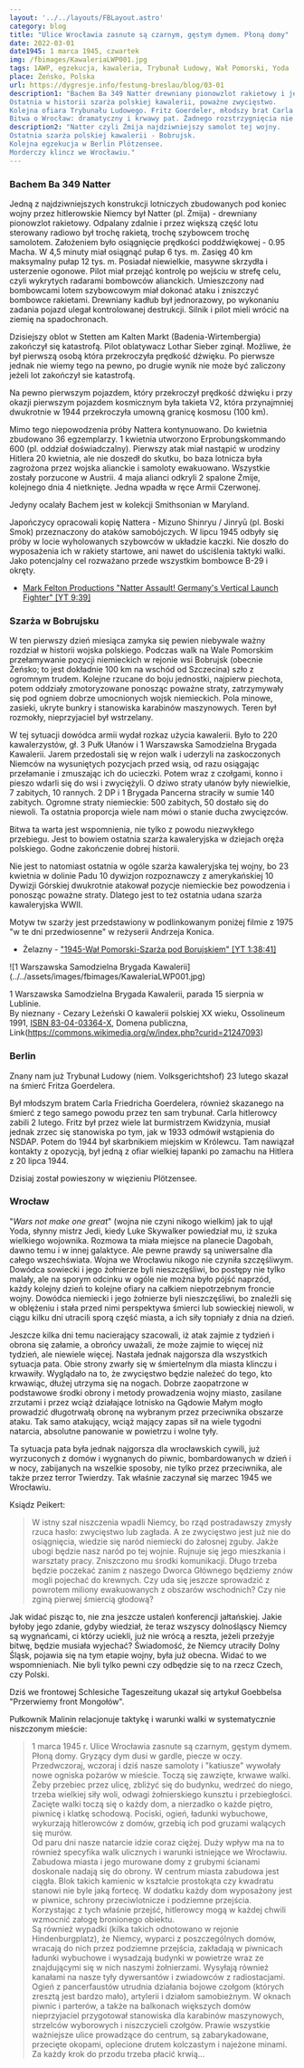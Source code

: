 ```yaml
---
layout: '../../layouts/FBLayout.astro'
category: blog
title: "Ulice Wrocławia zasnute są czarnym, gęstym dymem. Płoną domy"
date: 2022-03-01
date1945: 1 marca 1945, czwartek
img: /fbimages/KawaleriaLWP001.jpg
tags: 1AWP, egzekucja, kawaleria, Trybunał Ludowy, Wał Pomorski, Yoda
place: Żeńsko, Polska
url: https://dygresje.info/festung-breslau/blog/03-01
description1: "Bachem Ba 349 Natter drewniany pionowzlot rakietowy i jednorazowy szybowiec zarazem.
Ostatnia w historii szarża polskiej kawalerii, poważne zwycięstwo.
Kolejna ofiara Trybunału Ludowego. Fritz Goerdeler, młodszy brat Carla powieszony w berlińskim Plötzensee.
Bitwa o Wrocław: dramatyczny i krwawy pat. Żadnego rozstrzygnięcia nie widać. To potrwa jeszcze ponad dwa miesiące."
description2: "Natter czyli Żmija najdziwniejszy samolot tej wojny.
Ostatnia szarża polskiej kawalerii - Bobrujsk.
Kolejna egzekucja w Berlin Plötzensee.
Morderczy klincz we Wrocławiu."
---
```



### Bachem Ba 349 Natter

Jedną z najdziwniejszych konstrukcji lotniczych zbudowanych pod koniec wojny przez hitlerowskie Niemcy był Natter (pl. Żmija) - drewniany pionowzlot rakietowy. Odpalany zdalnie i przez większą część lotu sterowany radiowo był trochę rakietą, trochę szybowcem trochę samolotem. Założeniem było osiągnięcie prędkości poddźwiękowej - 0.95 Macha. W 4,5 minuty miał osiągnąć pułap 6 tys. m. Zasięg 40 km maksymalny pułap 12 tys. m. Posiadał niewielkie, masywne skrzydła i usterzenie ogonowe. Pilot miał przejąć kontrolę po wejściu w strefę celu, czyli wykrytych radarami bombowców alianckich. Umieszczony nad bombowcami lotem szybowcowym miał dokonać ataku i zniszczyć bombowce rakietami. Drewniany kadłub był jednorazowy, po wykonaniu zadania pojazd ulegał kontrolowanej destrukcji. Silnik i pilot mieli wrócić na ziemię na spadochronach.

Dzisiejszy oblot w Stetten am Kalten Markt (Badenia-Wirtembergia) zakończył się katastrofą. Pilot oblatywacz Lothar Sieber zginął. Możliwe, że był pierwszą osobą która przekroczyła prędkość dźwięku. Po pierwsze jednak nie wiemy tego na pewno, po drugie wynik nie może być zaliczony jeżeli lot zakończył sie katastrofą.

Na pewno pierwszym pojazdem, który przekroczył prędkość dźwięku i przy okazji pierwszym pojazdem kosmicznym była takieta V2, która przynajmniej dwukrotnie w 1944 przekroczyła umowną granicę kosmosu (100 km).

Mimo tego niepowodzenia próby Nattera kontynuowano. Do kwietnia zbudowano 36 egzemplarzy. 1 kwietnia utworzono Erprobungskommando 600 (pl. oddział doświadczalny). Pierwszy atak miał nastąpić w urodziny Hitlera 20 kwietnia, ale nie doszedł do skutku, bo baza lotnicza była zagrożona przez wojska alianckie i samoloty ewakuowano. Wszystkie zostały porzucone w Austrii. 4 maja alianci odkryli 2 spalone Żmije, kolejnego dnia 4 nietknięte. Jedna wpadła w ręce Armii Czerwonej.

Jedyny ocalały Bachem jest w kolekcji Smithsonian w Maryland.

Japończycy opracowali kopię Nattera - Mizuno Shinryu / Jinryū (pl. Boski Smok) przeznaczony do ataków samobójczych. W lipcu 1945 odbyły się próby w locie wyholowanych szybowców w układzie kaczki. Nie doszło do wyposażenia ich w rakiety startowe, ani nawet do uściślenia taktyki walki. Jako potencjalny cel rozważano przede wszystkim bombowce B-29 i okręty.

- [Mark Felton Productions "Natter Assault! Germany's Vertical Launch Fighter" [YT 9:39]](https://www.youtube.com/watch?v=XzMCZObXQw8)

### Szarża w Bobrujsku

W ten pierwszy dzień miesiąca zamyka się pewien niebywale ważny rozdział w historii wojska polskiego. Podczas walk na Wale Pomorskim przełamywanie pozycji niemieckich w rejonie wsi Bobrujsk (obecnie Żeńsko; to jest dokładnie 100 km na wschód od Szczecina) szło z ogromnym trudem. Kolejne rzucane do boju jednostki, najpierw piechota, potem oddziały zmotoryzowane ponosząc poważne straty, zatrzymywały się pod ogniem dobrze umocnionych wojsk niemieckich. Pola minowe, zasieki, ukryte bunkry i stanowiska karabinów maszynowych. Teren był rozmokły, nieprzyjaciel był wstrzelany.

W tej sytuacji dowódca armii wydał rozkaz użycia kawalerii. Było to 220 kawalerzystów, gł. 3 Pułk Ułanów i 1 Warszawska Samodzielna Brygada Kawalerii. Jarem przedostali się w rejon walk i uderzyli na zaskoczonych Niemców na wysuniętych pozycjach przed wsią, od razu osiągając przełamanie i zmuszając ich do ucieczki. Potem wraz z czołgami, konno i pieszo wdarli się do wsi i zwyciężyli. O dziwo straty ułanów były niewielkie, 7 zabitych, 10 rannych. 2 DP i 1 Brygada Pancerna straciły w sumie 140 zabitych. Ogromne straty niemieckie: 500 zabitych, 50 dostało się do niewoli. Ta ostatnia proporcja wiele nam mówi o stanie ducha zwycięzców.

Bitwa ta warta jest wspomnienia, nie tylko z powodu niezwykłego przebiegu. Jest to bowiem ostatnia szarża kawaleryjska w dziejach oręża polskiego. Godne zakończenie dobrej historii.

Nie jest to natomiast ostatnia w ogóle szarża kawaleryjska tej wojny, bo 23 kwietnia w dolinie Padu 10 dywizjon rozpoznawczy z amerykańskiej 10 Dywizji Górskiej dwukrotnie atakował pozycje niemieckie bez powodzenia i ponosząc poważne straty. Dlatego jest to też ostatnia udana szarża kawaleryjska WWII.

Motyw tw szarży jest przedstawiony w podlinkowanym poniżej filmie z 1975 "w te dni przedwiosenne" w reżyserii Andrzeja Konica.

- Żelazny - ["1945-Wał Pomorski-Szarża pod Borujskiem" [YT 1:38:41]](https://www.youtube.com/watch?v=PMjJC8v3szQ)

<FBBoxImageWrapper>
![1 Warszawska Samodzielna Brygada Kawalerii](../../assets/images/fbimages/KawaleriaLWP001.jpg)

1 Warszawska Samodzielna Brygada Kawalerii, parada 15 sierpnia w Lublinie.<br />
By nieznany - Cezary Leżeński O kawalerii polskiej XX wieku, Ossolineum 1991, [ISBN 83-04-03364-X](https://commons.wikimedia.org/wiki/Special:BookSources/83-04-03364-X), Domena publiczna, Link(https://commons.wikimedia.org/w/index.php?curid=21247093)
</FBBoxImageWrapper>

### Berlin

Znany nam już Trybunał Ludowy (niem. Volksgerichtshof) 23 lutego skazał na śmierć Fritza Goerdelera.

Był młodszym bratem Carla Friedricha Goerdelera, również skazanego na śmierć z tego samego powodu przez ten sam trybunał. Carla hitlerowcy zabili 2 lutego. Fritz był przez wiele lat burmistrzem Kwidzynia, musiał jednak zrzec się stanowiska po tym, jak w 1933 odmówił wstąpienia do NSDAP. Potem do 1944 był skarbnikiem miejskim w Królewcu. Tam nawiązał kontakty z opozycją, był jedną z ofiar wielkiej łapanki po zamachu na Hitlera z 20 lipca 1944.

Dzisiaj został powieszony w więzieniu Plötzensee.

### Wrocław

"*Wars not make one great*" (wojna nie czyni nikogo wielkim) jak to ujął Yoda, słynny mistrz Jedi, kiedy Luke Skywalker powiedział mu, iż szuka wielkiego wojownika. Rozmowa ta miała miejsce na planecie Dagobah, dawno temu i w innej galaktyce. Ale pewne prawdy są uniwersalne dla całego wszechświata. Wojna we Wrocławiu nikogo nie czyniła szczęśliwym. Dowódca sowiecki i jego żołnierze byli nieszczęśliwi, bo postępy nie tylko malały, ale na sporym odcinku w ogóle nie można było pójść naprzód, każdy kolejny dzień to kolejne ofiary na całkiem niepotrzebnym froncie wojny. Dowódca niemiecki i jego żołnierze byli nieszczęśliwi, bo znaleźli się w oblężeniu i stała przed nimi perspektywa śmierci lub sowieckiej niewoli, w ciągu kilku dni utracili sporą część miasta, a ich siły topniały z dnia na dzień.

Jeszcze kilka dni temu nacierający szacowali, iż atak zajmie z tydzień i obrona się załamie, a obrońcy uważali, że może zajmie to więcej niż tydzień, ale niewiele więcej. Nastała jednak najgorsza dla wszystkich sytuacja pata. Obie strony zwarły się w śmiertelnym dla miasta klinczu i krwawiły. Wyglądało na to, że zwycięstwo będzie należeć do tego, kto krwawiąc, dłużej utrzyma się na nogach. Dobrze zaopatrzone w podstawowe środki obrony i metody prowadzenia wojny miasto, zasilane zrzutami i przez wciąż działające lotnisko na Gądowie Małym mogło prowadzić długotrwałą obronę na wybranym przez przeciwnika obszarze ataku. Tak samo atakujący, wciąż mający zapas sił na wiele tygodni natarcia, absolutne panowanie w powietrzu i wolne tyły.

Ta sytuacja pata była jednak najgorsza dla wrocławskich cywili, już wyrzuconych z domów i wygnanych do piwnic, bombardowanych w dzień i w nocy, zabijanych na wszelkie sposoby, nie tylko przez przeciwnika, ale także przez terror Twierdzy. Tak właśnie zaczynał się marzec 1945 we Wrocławiu.

Ksiądz Peikert:
>W istny szał niszczenia wpadli Niemcy, bo rząd postradawszy zmysły rzuca hasło: zwycięstwo lub zagłada. A ze zwycięstwo jest już nie do osiągnięcia, wiedzie się naród niemiecki do żałosnej zguby. Jakże ubogi będzie nasz naród po tej wojnie. Rujnuje się jego mieszkania i warsztaty pracy. Zniszczono mu środki komunikacji. Długo trzeba będzie poczekać zanim z naszego Dworca Głównego będziemy znów mogli pojechać do krewnych. Czy uda się jeszcze sprowadzić z powrotem miliony ewakuowanych z obszarów wschodnich? Czy nie zginą pierwej śmiercią głodową?

Jak widać pisząc to, nie zna jeszcze ustaleń konferencji jałtańskiej. Jakie byłoby jego zdanie, gdyby wiedział, że teraz wszyscy dolnośląscy Niemcy są wygnańcami, ci którzy uciekli, już nie wrócą a reszta, jeżeli przeżyje bitwę, będzie musiała wyjechać? Świadomość, że Niemcy utraciły Dolny Śląsk, pojawia się na tym etapie wojny, była już obecna. Widać to we wspomnieniach. Nie byli tylko pewni czy odbędzie się to na rzecz Czech, czy Polski.

Dziś we frontowej Schlesiche Tageszeitung ukazał się artykuł Goebbelsa "Przerwiemy front Mongołów".

Pułkownik Malinin relacjonuje taktykę i warunki walki w systematycznie niszczonym mieście:
>1 marca 1945 r. Ulice Wrocławia zasnute są czarnym, gęstym dymem. Płoną domy. Gryzący dym dusi w gardle, piecze w oczy. Przedwczoraj, wczoraj i dziś nasze samoloty i "katiusze" wywołały nowe ogniska pożarów w mieście. Toczą się zawzięte, krwawe walki. Żeby przebiec przez ulicę, zbliżyć się do budynku, wedrzeć do niego, trzeba wielkiej siły woli, odwagi żołnierskiego kunsztu i przebiegłości.<br />
>Zacięte walki toczą się o każdy dom, a nierzadko o każde piętro, piwnicę i klatkę schodową. Pociski, ogień, ładunki wybuchowe, wykurzają hitlerowców z domów, grzebią ich pod gruzami walących się murów.<br />
>Od paru dni nasze natarcie idzie coraz ciężej. Duży wpływ ma na to również specyfika walk ulicznych i warunki istniejące we Wrocławiu. Zabudowa miasta i jego murowane domy z grubymi ścianami doskonale nadają się do obrony. W centrum miasta zabudowa jest ciągła. Blok takich kamienic w kształcie prostokąta czy kwadratu stanowi nie byle jaką fortecę. W dodatku każdy dom wyposażony jest w piwnice, schrony przeciwlotnicze i podziemne przejścia. Korzystając z tych właśnie przejść, hitlerowcy mogą w każdej chwili wzmocnić załogę bronionego obiektu.<br />
>Są również wypadki (kilka takich odnotowano w rejonie Hindenburgplatz), że Niemcy, wyparci z poszczególnych domów, wracają do nich przez podziemne przejścia, zakładają w piwnicach ładunki wybuchowe i wysadzają budynki w powietrze wraz ze znajdującymi się w nich naszymi żołnierzami. Wysyłają również kanałami na nasze tyły dywersantów i zwiadowców z radiostacjami.<br />
>Ogień z pancerfaustów utrudnia działania bojowe czołgom (których zresztą jest bardzo mało), artylerii i działom samobieżnym. W oknach piwnic i parterów, a także na balkonach większych domów nieprzyjaciel przygotował stanowiska dla karabinów maszynowych, strzelców wyborowych i niszczycieli czołgów. Prawie wszystkie ważniejsze ulice prowadzące do centrum, są zabarykadowane, przecięte okopami, oplecione drutem kolczastym i najeżone minami. Za każdy krok do przodu trzeba płacić krwią...
